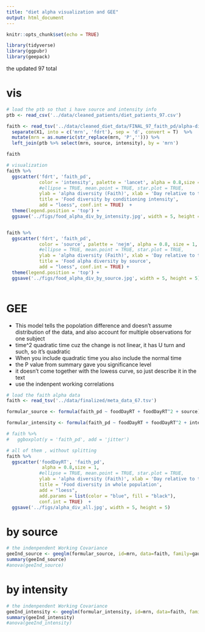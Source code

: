 ```yaml
---
title: "diet alpha visualization and GEE"
output: html_document
---
```


```r
knitr::opts_chunk$set(echo = TRUE)
```

```r
library(tidyverse)
library(ggpubr)
library(geepack)
```

the updated 97 total

# vis

```r
# load the ptb so that i have source and intensity info
ptb <- read_csv('../data/cleaned_patients/diet_patients_97.csv')

faith <- read_tsv('../data/cleaned_diet_data/FINAL_97_faith_pd/alpha-diversity.tsv') %>% 
  separate(X1, into = c('mrn', 'fdrt'), sep = 'd', convert = T)  %>% 
  mutate(mrn = as.numeric(str_replace(mrn, 'P',''))) %>% 
  left_join(ptb %>% select(mrn, source, intensity), by = 'mrn')

faith
```


```r

# visualization
faith %>% 
  ggscatter('fdrt', 'faith_pd', 
            color = 'intensity', palette = 'lancet', alpha = 0.8,size = 1,
            #ellipse = TRUE, mean.point = TRUE, star.plot = TRUE,
            ylab = 'alpha diversity (Faith)', xlab = 'Day relative to transplant',
            title = 'Food diversity by conditioning intensity',
            add = "loess", conf.int = TRUE)  +
  theme(legend.position = 'top') +
  ggsave('../figs/food_alpha_div_by_intensity.jpg', width = 5, height = 5)


faith %>% 
  ggscatter('fdrt', 'faith_pd', 
            color = 'source', palette = 'nejm', alpha = 0.8, size = 1,
            #ellipse = TRUE, mean.point = TRUE, star.plot = TRUE,
            ylab = 'alpha diversity (Faith)', xlab = 'Day relative to transplant',
            title = 'Food alpha diversity by source',
            add = "loess", conf.int = TRUE) +
  theme(legend.position = 'top') +
  ggsave('../figs/food_alpha_div_by_source.jpg', width = 5, height = 5)
 
```




# GEE

- This model tells the popolation difference and doesn't assume distribution of the data, and also account for multiple observations for one subject
- time^2 quadratic time cuz the change is not linear, it has U turn and such, so it's quadratic
- When you include quadratic time you also include the normal time
- the P value from summary gave you significance level
- it doesn't come together with the lowess curve, so just describe it in the text
- use the indenpent working correlations

```r
# load the faith alpha data
faith <- read_tsv('../data/finalized/meta_data_67.tsv')

formular_source <- formula(faith_pd ~ foodDayRT + foodDayRT^2 + source)

formular_intensity <- formula(faith_pd ~ foodDayRT + foodDayRT^2 + intensity)

# faith %>% 
#   ggboxplot(y = 'faith_pd', add = 'jitter')
```
```r
# all of them , without splitting
faith %>% 
  ggscatter('foodDayRT', 'faith_pd', 
             alpha = 0.8,size = 1,
            #ellipse = TRUE, mean.point = TRUE, star.plot = TRUE,
            ylab = 'alpha diversity (Faith)', xlab = 'Day relative to transplant',
            title = 'Food diversity in whole population',  
            add = "loess", 
            add.params = list(color = "blue", fill = "black"),
            conf.int = TRUE)  +
  ggsave('../figs/alpha_div_all.jpg', width = 5, height = 5)
```



# by source

```r

# the indenpendent Working Covariance
geeInd_source <- geeglm(formular_source, id=mrn, data=faith, family=gaussian, corstr="ind")
summary(geeInd_source)
#anova(geeInd_source)

```

# by intensity

```r

# the indenpendent Working Covariance
geeInd_intensity <- geeglm(formular_intensity, id=mrn, data=faith, family=gaussian, corstr="ind")
summary(geeInd_intensity)
#anova(geeInd_intensity)
```


